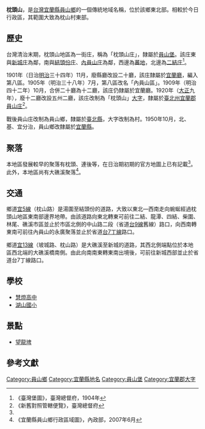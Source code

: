 {{noteTA
|1 = zh-cn:庄; zh-hk:庄; zh-tw:庄;
}}
'''枕頭山'''，是[[台灣|台灣]][[宜蘭縣|宜蘭縣]][[員山鄉|員山鄉]]的一個傳統地域名稱，位於該鄉東北部。相較於今日行政區，其範圍大致為枕山村東部。

==歷史==
台灣清治末期，枕頭山地區為一街庄，稱為「枕頭山庄」，隸屬於[[員山堡|員山堡]]。該庄東與[[新城_(宜蘭縣員山鄉)|新城庄]]為鄰，南與[[結頭份庄|結頭份庄]]、[[內員山庄|內員山庄]]為鄰，西邊為[[蕃地|蕃地]]，北邊為[[二結_(礁溪鄉)|二結庄]]<ref name="臺灣堡圖">《臺灣堡圖》，臺灣總督府，1904年</ref>。

1901年（日治[[明治|明治]]三十四年）11月，廢縣廳改設二十廳，該庄隸屬於[[宜蘭廳|宜蘭廳]]，編入第八區。1905年（明治三十八年）7月，第八區改名「內員山區」。1909年（明治四十二年）10月，合併二十廳為十二廳，該庄仍隸屬於宜蘭廳。1920年（[[大正|大正]]九年），廢十二廳改設五州二廳，該庄改制為「枕頭山」[[大字|大字]]，隸屬於[[臺北州|臺北州]][[宜蘭郡|宜蘭郡]][[員山庄|員山庄]]<ref>《新舊對照管轄便覽》，臺灣總督府</ref>。

戰後員山庄改制為員山鄉，隸屬於[[臺北縣|臺北縣]]，大字改制為村。1950年10月，北、基、宜分治，員山鄉改隸屬於[[宜蘭縣|宜蘭縣]]。

==聚落==
本地區發展較早的聚落有枕頭、連後等，在日治期初期的官方地圖上已有記載<ref name="臺灣堡圖"/>。此外，本地區尚有大礁溪聚落<ref>《宜蘭縣員山鄉行政區域圖》，內政部，2007年6月</ref>。

==交通==
鄉道[[宜5線|宜5線]]（枕山路）是湯圍至結頭份的道路，大致以東北—西南走向蜿蜒經過枕頭山地區東南部邊界地帶。由該道路向東北轉東可前往二結、龍潭、四結、柴圍、林尾、礁溪市區並止於市區北側的中山路二段（省道[[台9線|台9線]]舊線）路口，向西南轉東南可前往內員山的永廣聚落並止於省道[[台7丁線|台7丁線]]路口。

鄉道[[宜13線|宜13線]]（坡城路、枕山路）是大礁溪至新城的道路，其西北側端點位於本地區西北端的大礁溪橋南側。由此向南南東轉東南出境後，可前往新城西部並止於省道台7丁線路口。

==學校==
*[[慧燈高中|慧燈高中]]
*[[湖山國小|湖山國小]]

==景點==
*[[望龍埤|望龍埤]]

==參考文獻==
{{reflist}}

{{宜蘭郡}}

[[Category:員山鄉|Category:員山鄉]]
[[Category:宜蘭縣地名|Category:宜蘭縣地名]]
[[Category:員山堡|Category:員山堡]]
[[Category:宜蘭郡大字|Category:宜蘭郡大字]]